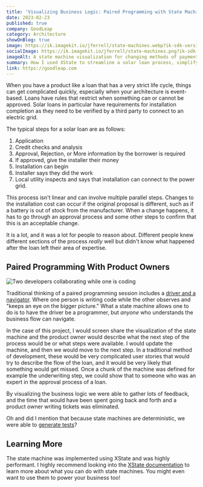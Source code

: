 ```yaml
---
title: 'Visualizing Business Logic: Paired Programming with State Machines'
date: 2023-02-23
published: true
company: GoodLeap
category: Architecture
showOnBlog: true
image: https://ik.imagekit.io/jferrell/state-machines.webp?ik-sdk-version=javascript-1.4.3&updatedAt=1677393939292
socialImage: https://ik.imagekit.io/jferrell/state-machines.png?ik-sdk-version=javascript-1.4.3&updatedAt=1677393939358
imageAlt: A state machine visualization for changing methods of payment from check to cash
summary: How I used XState to streamline a solar loan process, simplifying complex business logic and improving collaboration between product owners and developers.
link: https://goodleap.com
---
```


When you have a product like a loan that has a very strict life cycle, things can get complicated quickly, especially
when your architecture is event-based. Loans have rules that restrict when something can or cannot be approved. Solar
loans in particular have requirements for installation completion as they need to be verified by a third party to
connect to an electric grid.

The typical steps for a solar loan are as follows:

1. Application
2. Credit checks and analysis
3. Approval, Rejection, or More information by the borrower is required
4. If approved, give the installer their money
5. Installation can begin
6. Installer says they did the work
7. Local utility inspects and says that installation can connect to the power grid.

This process isn't linear and can involve multiple parallel steps. Changes to the installation cost can occur if the original proposal is different, such as if a battery is out of stock from the manufacturer.
When a change happens, it has to go through an approval process and some other steps to confirm that this is an acceptable change.

It is a lot, and it was a lot for people to reason about. Different people knew different sections of the process
_really_ well but didn't know what happened after the loan left their area of expertise.

## Paired Programming With Product Owners

![Two developers collaborating while one is coding](https://ik.imagekit.io/jferrell/pair-programming.webp?ik-sdk-version=javascript-1.4.3&updatedAt=1677393939645)

Traditional thinking of a paired programming session includes a [driver and a navigator](https://www.codecademy.com/resources/blog/what-is-pair-programming/). Where one person is writing code while the other observes and "keeps an eye on the bigger picture."
What a state machine allows one to do is to have the driver be a programmer, but _anyone_ who understands the business flow
can navigate.

In the case of this project, I would screen share the visualization of the state machine and the product owner would describe
what the next step of the process would be or what steps were available. I would update the machine, and then we would move
to the next step. In a traditional method of development, these would be very complicated user stories that would try to
describe the flow of the loan, and it would be very likely that something would get missed. Once a chunk of the machine was defined
for example the underwriting step, we could show that to someone who was an expert in the approval process of a loan.

By visualizing the business logic we were able to gather lots of feedback, and the time that would have been spent going back and forth
and a product owner writing tickets was eliminated.

Oh and did I mention that because state machines are deterministic, we were able to [generate tests](https://www.youtube.com/watch?v=pA3DXExjKqI)?

## Learning More

The state machine was implemented using XState and was highly performant.
I highly recommend looking into the [XState documentation](https://xstate.js.org/docs/) to learn more about what you can do with state machines.
You might even want to use them to power your business too!
